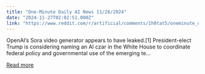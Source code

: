 ```yaml
---
title: "One-Minute Daily AI News 11/26/2024"
date: "2024-11-27T02:02:51.000Z"
link: "https://www.reddit.com/r/artificial/comments/1h0tat5/oneminute_daily_ai_news_11262024/"
---
```


OpenAI’s Sora video generator appears to have leaked.[1]
 President-elect Trump is considering naming an AI czar in the White House to coordinate federal policy and governmental use of the emerging te...

[Read more](https://www.reddit.com/r/artificial/comments/1h0tat5/oneminute_daily_ai_news_11262024/)
